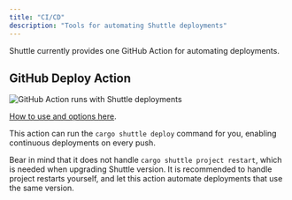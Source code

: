 ```yaml
---
title: "CI/CD"
description: "Tools for automating Shuttle deployments"
---
```


Shuttle currently provides one GitHub Action for automating deployments.

## GitHub Deploy Action

![GitHub Action runs with Shuttle deployments](/images/shuttle-deploy-action.png)

[How to use and options here](https://github.com/shuttle-hq/deploy-action#readme).

This action can run the `cargo shuttle deploy` command for you, enabling continuous deployments on every push.

Bear in mind that it does not handle `cargo shuttle project restart`, which is needed when upgrading Shuttle version. It is recommended to handle project restarts yourself, and let this action automate deployments that use the same version.
